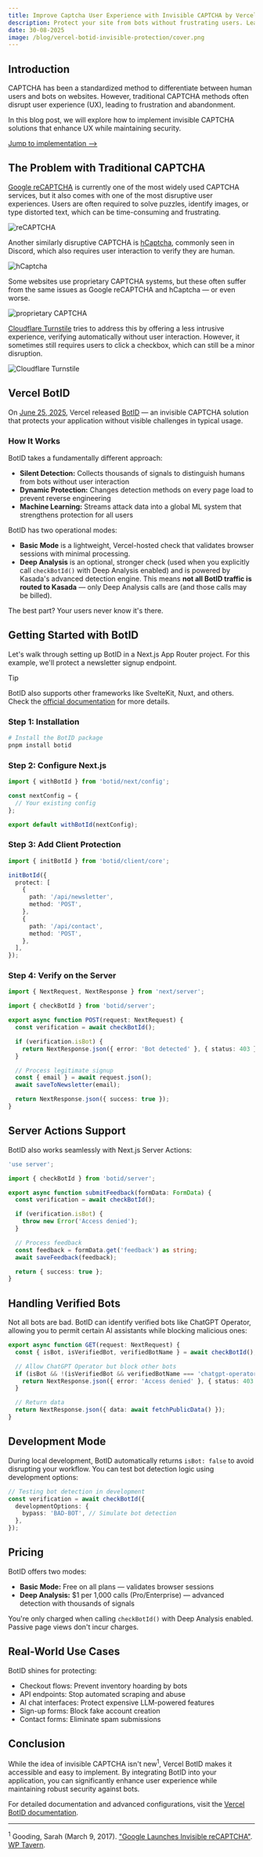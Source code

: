 ```yaml
---
title: Improve Captcha User Experience with Invisible CAPTCHA by Vercel BotID
description: Protect your site from bots without frustrating users. Learn how to implementing Vercel BotID's invisible CAPTCHA in Next.js.
date: 30-08-2025
image: /blog/vercel-botid-invisible-protection/cover.png
---
```


## Introduction

CAPTCHA has been a standardized method to differentiate between human users and bots on websites. However, traditional CAPTCHA methods often disrupt user experience (UX), leading to frustration and abandonment.

In this blog post, we will explore how to implement invisible CAPTCHA solutions that enhance UX while maintaining security.

[Jump to implementation -->](#getting-started-with-botid)

## The Problem with Traditional CAPTCHA

[Google reCAPTCHA](https://developers.google.com/recaptcha) is currently one of the most widely used CAPTCHA services, but it also comes with one of the most disruptive user experiences. Users are often required to solve puzzles, identify images, or type distorted text, which can be time-consuming and frustrating.

![reCAPTCHA](/blog/vercel-botid-invisible-protection/recaptcha.png "Source: https://developers.nopecha.com/recognition/recaptcha/")

Another similarly disruptive CAPTCHA is [hCaptcha](https://www.hcaptcha.com/), commonly seen in Discord, which also requires user interaction to verify they are human.

![hCaptcha](/blog/vercel-botid-invisible-protection/hcaptcha.png "Source: https://developers.nopecha.com/token/hcaptcha/")

Some websites use proprietary CAPTCHA systems, but these often suffer from the same issues as Google reCAPTCHA and hCaptcha — or even worse.

![proprietary CAPTCHA](/blog/vercel-botid-invisible-protection/proprietary-captcha.jpg "Source: Chang et al., Journal of Information Security and Applications, 2024. https://doi.org/10.1016/j.jisa.2024.103711")

[Cloudflare Turnstile](https://www.cloudflare.com/application-services/products/turnstile/) tries to address this by offering a less intrusive experience, verifying automatically without user interaction. However, it sometimes still requires users to click a checkbox, which can still be a minor disruption.

![Cloudflare Turnstile](/blog/vercel-botid-invisible-protection/turnstile.gif "Source: https://blog.cloudflare.com/turnstile-ga/")

## Vercel BotID

On [June 25, 2025](https://vercel.com/changelog/vercel-botid-is-now-generally-available), Vercel released [BotID](https://vercel.com/docs/botid) — an invisible CAPTCHA solution that protects your application without visible challenges in typical usage.

### How It Works

BotID takes a fundamentally different approach:

- **Silent Detection:** Collects thousands of signals to distinguish humans from bots without user interaction
- **Dynamic Protection:** Changes detection methods on every page load to prevent reverse engineering
- **Machine Learning:** Streams attack data into a global ML system that strengthens protection for all users

BotID has two operational modes:

- **Basic Mode** is a lightweight, Vercel-hosted check that validates browser sessions with minimal processing.
- **Deep Analysis** is an optional, stronger check (used when you explicitly call `checkBotId()` with Deep Analysis enabled) and is powered by Kasada's advanced detection engine. This means **not all BotID traffic is routed to Kasada** — only Deep Analysis calls are (and those calls may be billed).

The best part? Your users never know it's there.

## Getting Started with BotID

Let's walk through setting up BotID in a Next.js App Router project. For this example, we'll protect a newsletter signup endpoint.

> [!tip]
> BotID also supports other frameworks like SvelteKit, Nuxt, and others. Check the [official documentation](https://vercel.com/docs/botid/get-started) for more details.

### Step 1: Installation

```bash
# Install the BotID package
pnpm install botid
```

### Step 2: Configure Next.js

```ts title="next.config.ts" showLineNumbers {1,7}
import { withBotId } from 'botid/next/config';

const nextConfig = {
  // Your existing config
};

export default withBotId(nextConfig);
```

### Step 3: Add Client Protection

```ts title="instrumentation.client.ts" showLineNumbers
import { initBotId } from 'botid/client/core';

initBotId({
  protect: [
    {
      path: '/api/newsletter',
      method: 'POST',
    },
    {
      path: '/api/contact',
      method: 'POST',
    },
  ],
});
```

### Step 4: Verify on the Server

```ts title="app/api/newsletter/route.ts" showLineNumbers {3,6,8-10}
import { NextRequest, NextResponse } from 'next/server';

import { checkBotId } from 'botid/server';

export async function POST(request: NextRequest) {
  const verification = await checkBotId();

  if (verification.isBot) {
    return NextResponse.json({ error: 'Bot detected' }, { status: 403 });
  }

  // Process legitimate signup
  const { email } = await request.json();
  await saveToNewsletter(email);

  return NextResponse.json({ success: true });
}
```

## Server Actions Support

BotID also works seamlessly with Next.js Server Actions:

```ts title="app/actions/submit-feedback.ts" showLineNumbers
'use server';

import { checkBotId } from 'botid/server';

export async function submitFeedback(formData: FormData) {
  const verification = await checkBotId();

  if (verification.isBot) {
    throw new Error('Access denied');
  }

  // Process feedback
  const feedback = formData.get('feedback') as string;
  await saveFeedback(feedback);

  return { success: true };
}
```

## Handling Verified Bots

Not all bots are bad. BotID can identify verified bots like ChatGPT Operator, allowing you to permit certain AI assistants while blocking malicious ones:

```ts title="app/api/public-data/route.ts" showLineNumbers {5}
export async function GET(request: NextRequest) {
  const { isBot, isVerifiedBot, verifiedBotName } = await checkBotId();

  // Allow ChatGPT Operator but block other bots
  if (isBot && !(isVerifiedBot && verifiedBotName === 'chatgpt-operator')) {
    return NextResponse.json({ error: 'Access denied' }, { status: 403 });
  }

  // Return data
  return NextResponse.json({ data: await fetchPublicData() });
}
```

## Development Mode

During local development, BotID automatically returns `isBot: false` to avoid disrupting your workflow. You can test bot detection logic using development options:

```ts showLineNumbers {4}
// Testing bot detection in development
const verification = await checkBotId({
  developmentOptions: {
    bypass: 'BAD-BOT', // Simulate bot detection
  },
});
```

## Pricing

BotID offers two modes:

- **Basic Mode:** Free on all plans — validates browser sessions
- **Deep Analysis:** $1 per 1,000 calls (Pro/Enterprise) — advanced detection with thousands of signals

You're only charged when calling `checkBotId()` with Deep Analysis enabled. Passive page views don't incur charges.

## Real-World Use Cases

BotID shines for protecting:

- Checkout flows: Prevent inventory hoarding by bots
- API endpoints: Stop automated scraping and abuse
- AI chat interfaces: Protect expensive LLM-powered features
- Sign-up forms: Block fake account creation
- Contact forms: Eliminate spam submissions

## Conclusion

While the idea of invisible CAPTCHA isn't new<sup>1</sup>, Vercel BotID makes it accessible and easy to implement. By integrating BotID into your application, you can significantly enhance user experience while maintaining robust security against bots.

For detailed documentation and advanced configurations, visit the [Vercel BotID documentation](https://vercel.com/docs/botid).

---

<sup>1</sup> Gooding, Sarah (March 9, 2017). ["Google Launches Invisible reCAPTCHA"](https://wptavern.com/google-launches-invisible-recaptcha). [WP Tavern](https://wptavern.com/).